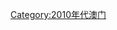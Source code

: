 {{Portal|澳門}}
{{Year category}}
{{Year by category
|m=2
|c=0
|d=1
|y=4
|cat=澳門
|sortkey=Macau
|parent=各年澳門
|subcat=2014年中國各省
}}
[[Category:2010年代澳门|Category:2010年代澳门]]